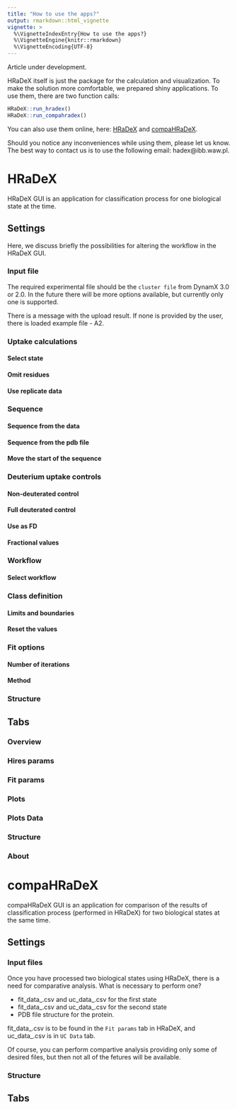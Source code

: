 ```yaml
---
title: "How to use the apps?"
output: rmarkdown::html_vignette
vignette: >
  %\VignetteIndexEntry{How to use the apps?}
  %\VignetteEngine{knitr::rmarkdown}
  %\VignetteEncoding{UTF-8}
---
```


Article under development.

HRaDeX itself is just the package for the calculation and visualization. To make the solution more comfortable, we prepared shiny applications. To use them, there are two function calls:

```r
HRaDeX::run_hradex()
HRaDeX::run_compahradex()
```

You can also use them online, here: [HRaDeX](https://hradex.mslab-ibb.pl/) and [compaHRaDeX](https://compahradex.mslab-ibb.pl/).

Should you notice any inconveniences while using them, please let us know. The best way to contact us is to use the following email: hadex@ibb.waw.pl.

# HRaDeX

HRaDeX GUI is an application for classification process for one biological state at the time.

## Settings

Here, we discuss briefly the possibilities for altering the workflow in the HRaDeX GUI.

### Input file

The required experimental file should be the `cluster file` from DynamX 3.0 or 2.0. In the future there will be more options available, but currently only one is supported.

There is a message with the upload result. If none is provided by the user, there is loaded example file - A2. 

### Uptake calculations

#### Select state

#### Omit residues

#### Use replicate data

### Sequence

#### Sequence from the data

#### Sequence from the pdb file

#### Move the start of the sequence

### Deuterium uptake controls

#### Non-deuterated control

#### Full deuterated control

#### Use as FD

#### Fractional values

### Workflow

#### Select workflow

### Class definition

#### Limits and boundaries

#### Reset the values

### Fit options

#### Number of iterations

#### Method

### Structure

## Tabs

### Overview

### Hires params

### Fit params

### Plots

### Plots Data

### Structure

### About

# compaHRaDeX

compaHRaDeX GUI is an application for comparison of the results of classification process (performed in HRaDeX) for two biological states at the same time.

## Settings

### Input files

Once you have processed two biological states using HRaDeX, there is a need for comparative analysis. What is necessary to perform one?

* fit_data_.csv and uc_data_.csv for the first state
* fit_data_.csv and uc_data_.csv for the second state
* PDB file structure for the protein.

fit_data_.csv is to be found in the `Fit params` tab in HRaDeX, and uc_data_.csv is in `UC Data` tab.

Of course, you can perform compartive analysis providing only some of desired files, but then not all of the fetures will be available.

### Structure

## Tabs
